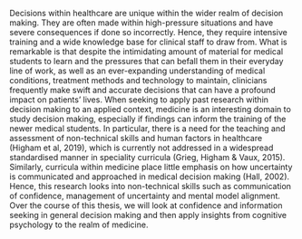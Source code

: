 Decisions within healthcare are unique within the wider realm of decision making. They are often made within high-pressure situations and have severe consequences if done so incorrectly. Hence, they require intensive training and a wide knowledge base for clinical staff to draw from. What is remarkable is that despite the intimidating amount of material for medical students to learn and the pressures that can befall them in their everyday line of work, as well as an ever-expanding understanding of medical conditions, treatment methods and technology to maintain, clinicians frequently make swift and accurate decisions that can have a profound impact on patients’ lives. When seeking to apply past research within decision making to an applied context, medicine is an interesting domain to study decision making, especially if findings can inform the training of the newer medical students. In particular, there is a need for the teaching and assessment of non-technical skills and human factors in healthcare (Higham et al, 2019), which is currently not addressed in a widespread standardised manner in speciality curricula (Grieg, Higham & Vaux, 2015). Similarly, curricula within medicine place little emphasis on how uncertainty is communicated and approached in medical decision making (Hall, 2002). Hence, this research looks into non-technical skills such as communication of confidence, management of uncertainty and mental model alignment. Over the course of this thesis, we will look at confidence and information seeking in general decision making and then apply insights from cognitive psychology to the realm of medicine. 

